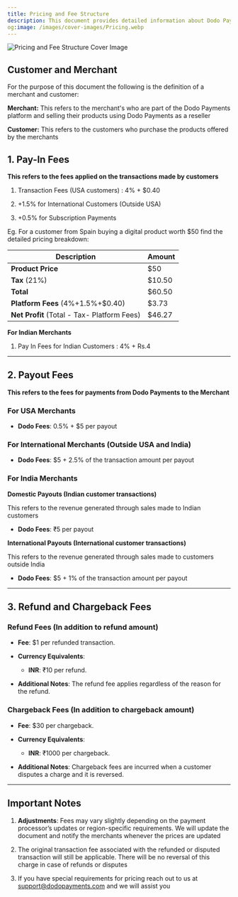 ```yaml
---
title: Pricing and Fee Structure
description: This document provides detailed information about Dodo Payments’ fee structure for processing transactions, issuing payouts, and refunds and chargebacks. All fees outlined here will apply once a merchant’s account is live.
og:image: /images/cover-images/Pricing.webp
---
```

<Frame>
    <img src="/images/cover-images/Pricing.webp" alt="Pricing and Fee Structure Cover Image"/>
</Frame>

## **Customer and Merchant**

For the purpose of this document the following is the definition of a merchant and customer:

**Merchant:** This refers to the merchant's who are part of the Dodo Payments platform and selling their products using Dodo Payments as a reseller

**Customer:** This refers to the customers who purchase the products offered by the merchants

## **1. Pay-In Fees**

**This refers to the fees applied on the transactions made by customers**&#x20;

1. Transaction Fees (USA customers) : 4% + $0.40

2. +1.5% for International Customers (Outside USA)&#x20;

3. +0.5% for Subscription Payments&#x20;

Eg. For a customer from Spain buying a digital product worth $50 find the detailed pricing breakdown:

| Description                                 | Amount |
| ------------------------------------------- | ------ |
| **Product Price**                           | $50    |
| **Tax** (21%)                               | $10.50 |
| **Total**                                   | $60.50 |
| **Platform Fees** (4%+1.5%+$0.40)           | $3.73  |
| **Net Profit** (Total - Tax- Platform Fees) | $46.27 |

**For Indian Merchants**

1. Pay In Fees for Indian Customers : 4% + Rs.4

***

## **2. Payout Fees**

**This refers to the fees for payments from Dodo Payments to the Merchant**

### **For USA Merchants**

* **Dodo Fees**: 0.5% + $5 per payout

### **For International Merchants (Outside USA and India)**

* **Dodo Fees**: $5 + 2.5% of the transaction amount per payout

### **For India Merchants**

**Domestic Payouts (Indian customer transactions)**

This refers to the revenue generated through sales made to Indian customers

* **Dodo Fees**: ₹5 per payout

**International Payouts (International customer transactions)**

This refers to the revenue generated through sales made to customers outside India

* **Dodo Fees**: $5 + 1% of the transaction amount per payout

***

## **3. Refund and Chargeback Fees**

### **Refund Fees (In addition to refund amount)**

* **Fee**: $1 per refunded transaction.

* **Currency Equivalents**:

  * **INR**: ₹10 per refund.

* **Additional Notes**: The refund fee applies regardless of the reason for the refund.

### **Chargeback Fees (In addition to chargeback amount)**

* **Fee**: $30 per chargeback.

* **Currency Equivalents**:

  * **INR**: ₹1000 per chargeback.

* **Additional Notes**: Chargeback fees are incurred when a customer disputes a charge and it is reversed.

***

## **Important Notes**

1. **Adjustments**: Fees may vary slightly depending on the payment processor’s updates or region-specific requirements. We will update the document and notify the merchants whenever the prices are updated

2. The original transaction fee associated with the refunded or disputed transaction will still be applicable. There will be no reversal of this charge in case of refunds or disputes

3. If you have special requirements for pricing reach out to us at [support@dodopayments.com](mailto:support@dodopayments.com) and we will assist you
